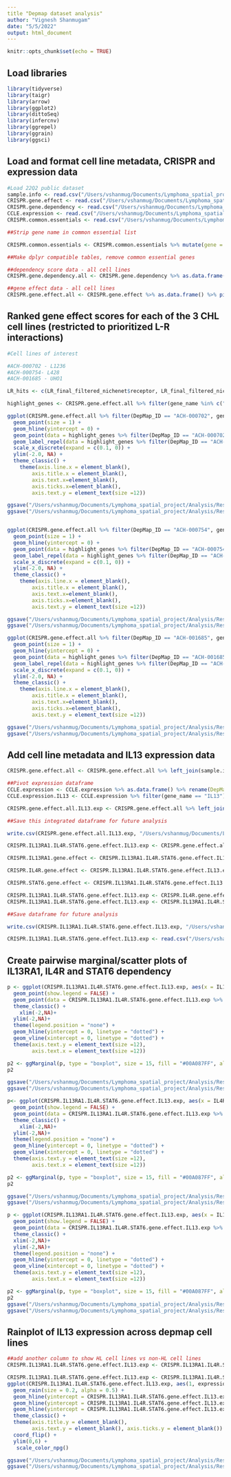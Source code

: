 ```yaml
---
title "Depmap dataset analysis"
author: "Vignesh Shanmugam"
date: "5/5/2022"
output: html_document
---
```


```r
knitr::opts_chunk$set(echo = TRUE)
```

## Load libraries 

```r
library(tidyverse)
library(taigr)
library(arrow)
library(ggplot2)
library(dittoSeq)
library(infercnv)
library(ggrepel)
library(ggrain)
library(ggsci)
```

## Load and format cell line metadata, CRISPR and expression data 

```r
#Load 22Q2 public dataset 
sample.info <- read.csv("/Users/vshanmug/Documents/Lymphoma_spatial_project/Analysis/Data/HL_cell_lines_CRISPR_depmap_analysis/sample_info_22Q2.csv")
CRISPR.gene.effect <- read.csv("/Users/vshanmug/Documents/Lymphoma_spatial_project/Analysis/Data/HL_cell_lines_CRISPR_depmap_analysis/CRISPR_gene_effect_22Q2.csv")
CRISPR.gene.dependency <- read.csv("/Users/vshanmug/Documents/Lymphoma_spatial_project/Analysis/Data/HL_cell_lines_CRISPR_depmap_analysis/CRISPR_gene_dependency_22Q2.csv")
CCLE.expression <- read.csv("/Users/vshanmug/Documents/Lymphoma_spatial_project/Analysis/Data/HL_cell_lines_CRISPR_depmap_analysis/CCLE_expression_22Q2.csv")
CRISPR.common.essentials <- read.csv("/Users/vshanmug/Documents/Lymphoma_spatial_project/Analysis/Data/HL_cell_lines_CRISPR_depmap_analysis/CRISPR_common_essentials_22Q2.csv")

##Strip gene name in common essential list 

CRISPR.common.essentials <- CRISPR.common.essentials %>% mutate(gene = str_replace_all(gene, " .*",""))

##Make dplyr compatible tables, remove common essential genes 

##dependency score data - all cell lines 
CRISPR.gene.dependency.all <- CRISPR.gene.dependency %>% as.data.frame() %>% pivot_longer(!DepMap_ID, names_to = "gene", values_to = "dependency_score") %>% mutate(gene_name = str_replace_all(gene, "\\..*", "")) %>% filter(!gene_name %in% CRISPR.common.essentials$gene)

##gene effect data - all cell lines 
CRISPR.gene.effect.all <- CRISPR.gene.effect %>% as.data.frame() %>% pivot_longer(!DepMap_ID, names_to = "gene", values_to = "gene_effect") %>% mutate(gene_name = str_replace_all(gene, "\\..*", "")) %>% filter(!gene_name %in% CRISPR.common.essentials$gene)

```

## Ranked gene effect scores for each of the 3 CHL cell lines (restricted to prioritized L-R interactions)

```r

#Cell lines of interest 

#ACH-000702 - L1236 	
#ACH-000754- L428 
#ACH-001685 - UHO1

LR_hits <- c(LR_final_filtered_nichenet$receptor, LR_final_filtered_nichenet$ligand) %>% unique()

highlight_genes <- CRISPR.gene.effect.all %>% filter(gene_name %in% c("IL13RA1", "IL4R", "STAT6"))

ggplot(CRISPR.gene.effect.all %>% filter(DepMap_ID == "ACH-000702", gene_name %in% LR_hits) %>% arrange(gene_effect), aes(x = fct_reorder(gene_name, gene_effect), y = gene_effect)) +
  geom_point(size = 1) + 
  geom_hline(yintercept = 0) +
  geom_point(data = highlight_genes %>% filter(DepMap_ID == "ACH-000702",  gene_name %in% LR_hits), aes(x = gene_name, y = gene_effect, color = 'red', size = 1)) +
  geom_label_repel(data = highlight_genes %>% filter(DepMap_ID == "ACH-000702", gene_name %in% LR_hits), aes(label = gene_name)) +
  scale_x_discrete(expand = c(0.1, 0)) +
  ylim(-2.0, NA) +
  theme_classic() +
    theme(axis.line.x = element_blank(),
        axis.title.x = element_blank(),
        axis.text.x=element_blank(),
        axis.ticks.x=element_blank(), 
        axis.text.y = element_text(size =12))

ggsave("/Users/vshanmug/Documents/Lymphoma_spatial_project/Analysis/Results/Depmap/L1236_LR_dependency_ranked_plot_22Q2.pdf", height = 8, width = 4)
ggsave("/Users/vshanmug/Documents/Lymphoma_spatial_project/Analysis/Results/Depmap/L1236_LR_dependency_ranked_plot_22Q2.png", height = 8, width = 4)


ggplot(CRISPR.gene.effect.all %>% filter(DepMap_ID == "ACH-000754", gene_name %in% LR_hits) %>% arrange(gene_effect), aes(x = fct_reorder(gene_name, gene_effect), y = gene_effect)) +
  geom_point(size = 1) + 
  geom_hline(yintercept = 0) +
  geom_point(data = highlight_genes %>% filter(DepMap_ID == "ACH-000754",  gene_name %in% LR_hits), aes(x = gene_name, y = gene_effect, color = 'red', size = 1)) +
  geom_label_repel(data = highlight_genes %>% filter(DepMap_ID == "ACH-000754", gene_name %in% LR_hits), aes(label = gene_name)) +
  scale_x_discrete(expand = c(0.1, 0)) +
  ylim(-2.0, NA) +
  theme_classic() +
    theme(axis.line.x = element_blank(),
        axis.title.x = element_blank(),
        axis.text.x=element_blank(),
        axis.ticks.x=element_blank(), 
        axis.text.y = element_text(size =12))

ggsave("/Users/vshanmug/Documents/Lymphoma_spatial_project/Analysis/Results/Depmap/L428_LR_dependency_ranked_plot_22Q2.pdf", height = 8, width = 4)
ggsave("/Users/vshanmug/Documents/Lymphoma_spatial_project/Analysis/Results/Depmap/L428_LR_dependency_ranked_plot_22Q2.png", height = 8, width = 4)

ggplot(CRISPR.gene.effect.all %>% filter(DepMap_ID == "ACH-001685", gene_name %in% LR_hits) %>% arrange(gene_effect), aes(x = fct_reorder(gene_name, gene_effect), y = gene_effect)) +
  geom_point(size = 1) + 
  geom_hline(yintercept = 0) +
  geom_point(data = highlight_genes %>% filter(DepMap_ID == "ACH-001685",  gene_name %in% LR_hits), aes(x = gene_name, y = gene_effect, color = 'red', size = 1)) +
  geom_label_repel(data = highlight_genes %>% filter(DepMap_ID == "ACH-001685", gene_name %in% LR_hits), aes(label = gene_name)) +
  scale_x_discrete(expand = c(0.1, 0)) +
  ylim(-2.0, NA) +
  theme_classic() +
    theme(axis.line.x = element_blank(),
        axis.title.x = element_blank(),
        axis.text.x=element_blank(),
        axis.ticks.x=element_blank(), 
        axis.text.y = element_text(size =12))

ggsave("/Users/vshanmug/Documents/Lymphoma_spatial_project/Analysis/Results/Depmap/UHO1_LR_dependency_ranked_plot_22Q2.pdf", height = 8, width = 4)
ggsave("/Users/vshanmug/Documents/Lymphoma_spatial_project/Analysis/Results/Depmap/UHO1_LR_dependency_ranked_plot_22Q2.png", height = 8, width = 4)

```

## Add cell line metadata and IL13 expression data 

```r

CRISPR.gene.effect.all <- CRISPR.gene.effect.all %>% left_join(sample.info, by = c("DepMap_ID"))

##Pivot expression dataframe
CCLE.expression <- CCLE.expression %>% as.data.frame() %>% rename(DepMap_ID = X) %>% pivot_longer(!DepMap_ID, names_to = "gene", values_to = "expression") %>% mutate(gene_name = str_replace_all(gene, "\\..*", "")) %>% filter(!gene_name %in% CRISPR.common.essentials$gene)
CCLE.expression.IL13 <- CCLE.expression %>% filter(gene_name == "IL13")

CRISPR.gene.effect.all.IL13.exp <- CRISPR.gene.effect.all %>% left_join(CCLE.expression.IL13 %>% select(DepMap_ID, expression), by = "DepMap_ID")

##Save this integrated dataframe for future analysis 

write.csv(CRISPR.gene.effect.all.IL13.exp, "/Users/vshanmug/Documents/Lymphoma_spatial_project/Analysis/Results/Depmap/CRISPR_gene_effect_all_with_IL13_exp.csv")

CRISPR.IL13RA1.IL4R.STAT6.gene.effect.IL13.exp <- CRISPR.gene.effect.all.IL13.exp %>% filter(gene_name %in% c("IL13RA1", "IL4R", "STAT6")) %>% pivot_wider(names_from = gene_name, values_from = gene_effect) %>% select(DepMap_ID, IL13RA1, IL4R,STAT6, expression)

CRISPR.IL13RA1.gene.effect <- CRISPR.IL13RA1.IL4R.STAT6.gene.effect.IL13.exp %>% select(DepMap_ID, IL13RA1) %>% drop_na(IL13RA1)

CRISPR.IL4R.gene.effect <- CRISPR.IL13RA1.IL4R.STAT6.gene.effect.IL13.exp %>% select(DepMap_ID, IL4R, expression) %>% drop_na(IL4R)

CRISPR.STAT6.gene.effect <- CRISPR.IL13RA1.IL4R.STAT6.gene.effect.IL13.exp %>% select(DepMap_ID, STAT6) %>% drop_na(STAT6)

CRISPR.IL13RA1.IL4R.STAT6.gene.effect.IL13.exp <- CRISPR.IL4R.gene.effect %>% left_join(CRISPR.IL13RA1.gene.effect, by = "DepMap_ID") %>% left_join(CRISPR.STAT6.gene.effect, by = "DepMap_ID") %>% left_join(sample.info, by = c("DepMap_ID"))
CRISPR.IL13RA1.IL4R.STAT6.gene.effect.IL13.exp <- CRISPR.IL13RA1.IL4R.STAT6.gene.effect.IL13.exp %>% mutate(highlight = stripped_cell_line_name %in% c("L1236", "L428", "UHO1"))

##Save dataframe for future analysis 

write.csv(CRISPR.IL13RA1.IL4R.STAT6.gene.effect.IL13.exp, "/Users/vshanmug/Documents/Lymphoma_spatial_project/Analysis/Results/Depmap/CRISPR_IL13RA1_IL4R_STAT6_gene_effect_IL13_exp_22Q2.csv")

CRISPR.IL13RA1.IL4R.STAT6.gene.effect.IL13.exp <- read.csv("/Users/vshanmug/Documents/Lymphoma_spatial_project/Analysis/Results/Depmap/CRISPR_IL13RA1_IL4R_STAT6_gene_effect_IL13_exp_22Q2.csv")


```

## Create pairwise marginal/scatter plots of IL13RA1, IL4R and STAT6 dependency

```r
p <- ggplot(CRISPR.IL13RA1.IL4R.STAT6.gene.effect.IL13.exp, aes(x = IL13RA1, y = STAT6, alpha = highlight)) + 
  geom_point(show.legend = FALSE) +
  geom_point(data = CRISPR.IL13RA1.IL4R.STAT6.gene.effect.IL13.exp %>% filter(highlight == TRUE), aes(x = IL13RA1, y = STAT6, color = 'red', size = 1)) +
  theme_classic() + 
    xlim(-2,NA)+
  ylim(-2,NA)+
  theme(legend.position = "none") + 
  geom_hline(yintercept = 0, linetype = "dotted") +
  geom_vline(xintercept = 0, linetype = "dotted") +
  theme(axis.text.y = element_text(size =12),
        axis.text.x = element_text(size =12))

p2 <- ggMarginal(p, type = "boxplot", size = 15, fill = "#00A087FF", alpha = 0.6)
p2

ggsave("/Users/vshanmug/Documents/Lymphoma_spatial_project/Analysis/Results/Depmap/IL13RA1_STAT6_scatterplot_22Q2.pdf",height = 5, width = 5)
ggsave("/Users/vshanmug/Documents/Lymphoma_spatial_project/Analysis/Results/Depmap/IL13RA1_STAT6_scatterplot_22Q2.png", height = 5, width = 5)

p<- ggplot(CRISPR.IL13RA1.IL4R.STAT6.gene.effect.IL13.exp, aes(x = IL4R, y = STAT6, alpha = highlight)) + 
  geom_point(show.legend = FALSE) + 
  geom_point(data = CRISPR.IL13RA1.IL4R.STAT6.gene.effect.IL13.exp %>% filter(highlight == TRUE), aes(x = IL4R, y = STAT6, color = 'red', size = 1)) +
  theme_classic() +
    xlim(-2,NA)+
  ylim(-2,NA)+
  theme(legend.position = "none") + 
  geom_hline(yintercept = 0, linetype = "dotted") +
  geom_vline(xintercept = 0, linetype = "dotted") +
  theme(axis.text.y = element_text(size =12),
        axis.text.x = element_text(size =12))

p2 <- ggMarginal(p, type = "boxplot", size = 15, fill = "#00A087FF", alpha = 0.6)
p2

ggsave("/Users/vshanmug/Documents/Lymphoma_spatial_project/Analysis/Results/Depmap/IL4R_STAT6_scatterplot_22Q2.pdf",height = 5, width = 5)
ggsave("/Users/vshanmug/Documents/Lymphoma_spatial_project/Analysis/Results/Depmap/IL4R_STAT6_scatterplot_22Q2.png",height = 5, width = 5)

p <- ggplot(CRISPR.IL13RA1.IL4R.STAT6.gene.effect.IL13.exp, aes(x = IL13RA1, y = IL4R, alpha = highlight)) + 
  geom_point(show.legend = FALSE) + 
  geom_point(data = CRISPR.IL13RA1.IL4R.STAT6.gene.effect.IL13.exp %>% filter(highlight == TRUE), aes(x = IL13RA1, y = IL4R, color = 'red', size = 1)) +
  theme_classic() + 
  xlim(-2,NA)+
  ylim(-2,NA)+
  theme(legend.position = "none") + 
  geom_hline(yintercept = 0, linetype = "dotted") +
  geom_vline(xintercept = 0, linetype = "dotted") +
  theme(axis.text.y = element_text(size =12),
        axis.text.x = element_text(size =12))

p2 <- ggMarginal(p, type = "boxplot", size = 15, fill = "#00A087FF", alpha = 0.6)
p2
ggsave("/Users/vshanmug/Documents/Lymphoma_spatial_project/Analysis/Results/Depmap/IL4R_IL13RA1_scatterplot_22Q2.pdf", p2, height = 5, width = 5)
ggsave("/Users/vshanmug/Documents/Lymphoma_spatial_project/Analysis/Results/Depmap/IL4R_IL13RA1_scatterplot_22Q2.png", p2, height = 5, width = 5)
```

## Rainplot of IL13 expression across depmap cell lines 
```r
##add another column to show HL cell lines vs non-HL cell lines 
CRISPR.IL13RA1.IL4R.STAT6.gene.effect.IL13.exp <- CRISPR.IL13RA1.IL4R.STAT6.gene.effect.IL13.exp %>% mutate(HL_y_n = if_else(lineage_subtype == "hodgkin_lymphoma", "hodgkin_lymphoma", "other"))

CRISPR.IL13RA1.IL4R.STAT6.gene.effect.IL13.exp <- CRISPR.IL13RA1.IL4R.STAT6.gene.effect.IL13.exp %>% mutate(cell_lines = "cell_lines")
ggplot(CRISPR.IL13RA1.IL4R.STAT6.gene.effect.IL13.exp, aes(1, expression, fill = cell_lines)) +
  geom_rain(size = 0.2, alpha = 0.5) +
  geom_hline(yintercept = CRISPR.IL13RA1.IL4R.STAT6.gene.effect.IL13.exp %>% filter(DepMap_ID == "ACH-000702") %>% select(expression) %>% pull(), linetype = "dotted")+
  geom_hline(yintercept = CRISPR.IL13RA1.IL4R.STAT6.gene.effect.IL13.exp %>% filter(DepMap_ID == "ACH-000754") %>% select(expression) %>% pull(), linetype = "dotted")+
  geom_hline(yintercept = CRISPR.IL13RA1.IL4R.STAT6.gene.effect.IL13.exp %>% filter(DepMap_ID == "ACH-001685") %>% select(expression) %>% pull(), linetype = "dotted")+
  theme_classic() +
  theme(axis.title.y = element_blank(), 
        axis.text.y = element_blank(), axis.ticks.y = element_blank()) +
  coord_flip() + 
  ylim(0,6) +
   scale_color_npg()

ggsave("/Users/vshanmug/Documents/Lymphoma_spatial_project/Analysis/Results/Depmap/IL13_expression_rainplot.pdf",height = 2, width = 5)
ggsave("/Users/vshanmug/Documents/Lymphoma_spatial_project/Analysis/Results/Depmap/IL13_expression_rainplot.png",height = 2, width = 5)
```


